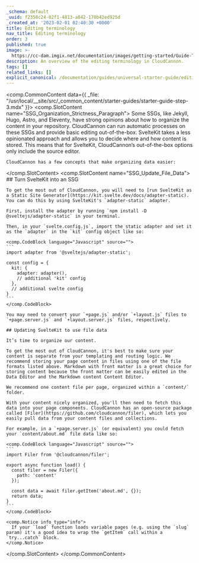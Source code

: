 ```yaml
---
_schema: default
_uuid: f2358c24-02f1-4813-a842-170b42ed925d
_created_at: '2023-02-01 02:40:30 +0000'
title: Editing terminology
nav_title: Editing terminology
order: 3
published: true
image: >-
  https://cc-dam.imgix.net/documentation/images/getting-started/Guide-Thumbnails/CloudCannon-Getting-Started-Thumbnail-SvelteKit.png
description: An overview of the editing terminology in CloudCannon.
tags: []
related_links: []
explicit_canonical: /documentation/guides/universal-starter-guide/editing-terminology/
---
```

<comp.CommonContent data={{ _file: "/usr/local/__site/src/_common_content/starter-guides/starter-guide-step-3.mdx" }}>
  <comp.SlotContent name="SSG_Organization_Strictness_Paragraph">
    Some SSGs, like Jekyll, Hugo, Astro, and Eleventy, have strong opinions about how to organize the content in your repository. CloudCannon can run automatic processes on these SSGs and provide basic editing out-of-the-box. SvelteKit takes a less opinionated approach and allows you to decide where and how content is stored. This means that for SvelteKit, CloudCannon’s out-of-the-box options only include the source editor.

    CloudCannon has a few concepts that make organizing data easier:
  </comp.SlotContent> <comp.SlotContent name="SSG_Update_File_Data">
    ## Turn SvelteKit into an SSG

    To get the most out of CloudCannon, you will need to [run SvelteKit as a Static Site Generator](https://kit.svelte.dev/docs/adapter-static). You can do this by using SvelteKit's `adapter-static` adapter.

    First, install the adapter by running `npm install -D @sveltejs/adapter-static` in your terminal.

    Then, in your `svelte.config.js`, import the static adapter and set it as the `adapter` in the `kit` config object like so:

    <comp.CodeBlock language="Javascript" source="">
    ```
    import adapter from '@sveltejs/adapter-static';

    const config = {
      kit: {
        adapter: adapter(),
        // additional 'kit' config
      },
      // additional svelte config
    }
    ```
    </comp.CodeBlock>

    You may need to convert your `+page.js` and/or `+layout.js` files to `+page.server.js` and `+layout.server.js` files, respectively.

    ## Updating SvelteKit to use file data

    It’s time to organize our content.

    To get the most out of CloudCannon, it's best to make sure your content is separate from your templating and routing logic. We recommend storing your page content in files using one of the file formats listed above. Markdown with front matter is a great choice for storing content because the front matter can be easily edited in the Data Editor and the Markdown content Content Editor.

    We recommend one content file per page, organized within a `content/` folder.

    With your content nicely organized, you'll then need to fetch this data into your page components. CloudCannon has an open-source package called [Filer](https://github.com/cloudcannon/filer), which lets you easily pull data from your content files and collections.

    For example, in a `+page.server.js` (or equivalent) you could fetch your `content/about.md` file data like so:

    <comp.CodeBlock language="Javascript" source="">
    ```
    import Filer from '@cloudcannon/filer';

    export async function load() {
      const filer = new Filer({
        path: 'content'
      });

      const data = await filer.getItem('about.md', {});
      return data;
    }
    ```
    </comp.CodeBlock>

    <comp.Notice info_type="info">
      If your `load` function loads variable pages (e.g. using the `slug` param) it's a good idea to wrap the `getItem` call within a `try...catch` block.
    </comp.Notice>
  </comp.SlotContent>
</comp.CommonContent>